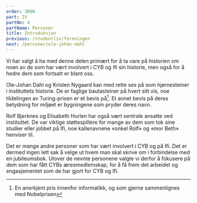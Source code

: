 ```yaml
---
order: 3000
part: IV
partNo: 4
partName: Personer
title: Introduksjon
previous: /studentliv/foreninger
next: /personer/ole-johan-dahl
---
```


Vi har valgt å ha med denne delen primært for å ta vare på historien om noen av de som har vært involvert i CYB og Ifi
sin historie, men også for å hedre dem som fortsatt er blant oss.

Ole-Johan Dahl og Kristen Nygaard kan med rette ses på som hjørnesteiner i instituttets historie. De er faglige 
bautasteiner på hvert sitt vis, noe tildelingen av Turing-prisen er et bevis på[^1]. Et annet bevis på deres betydning 
for miljøet er bygningene som pryder deres navn.

Rolf Bjerknes og Elisabeth Hurlen har også vært sentrale ansatte ved instituttet. De var viktige støttespillere for 
mange av dem som tok sine studier eller jobbet på Ifi, noe kallenavnene «onkel Rolf» og «mor Beth» henviser til.

Det er mange andre personer som har vært involvert i CYB og på Ifi. Det er dermed ingen lett sak å velge ut hvem man 
skal skrive om i forbindelse med en jubileumsbok. Utover de nevnte personene valgte vi derfor å fokusere på dem som har 
fått CYBs æresmedlemskap, for å få frem det arbeidet og engasjementet som de har gjort for CYB og Ifi.

[^1]:En anerkjent pris innenfor informatikk, og som gjerne sammenlignes med Nobelprisen
